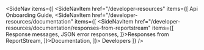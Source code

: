 <SideNav items={[
		<SideNavItem href="/developer-resources" items={[
			<SideNavItem href="/developer-resources/api-onboarding-guide">Api Onboarding Guide</SideNavItem>,
			<SideNavItem href="/developer-resources/documentation" items={[
				<SideNavItem href="/developer-resources/documentation/responses-from-reportstream" items={[
					<USNavLink href="/developer-resources/documentation/responses-from-reportstream#response-messages">Response messages</USNavLink>,
					<USNavLink href="/developer-resources/documentation/responses-from-reportstream#json-error-responses">JSON error responses</USNavLink>,
				]}>Responses from ReportStream</SideNavItem>,
			]}>Documentation</SideNavItem>,
		]}>
	Developers
	</SideNavItem>
]} />